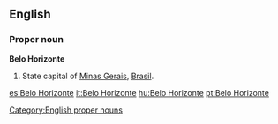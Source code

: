 ==English==

===Proper noun===
'''Belo Horizonte'''

#State capital of [[Minas Gerais]], [[Brasil]].

[[Category:English proper nouns]]

[[es:Belo Horizonte]]
[[it:Belo Horizonte]]
[[hu:Belo Horizonte]]
[[pt:Belo Horizonte]]
